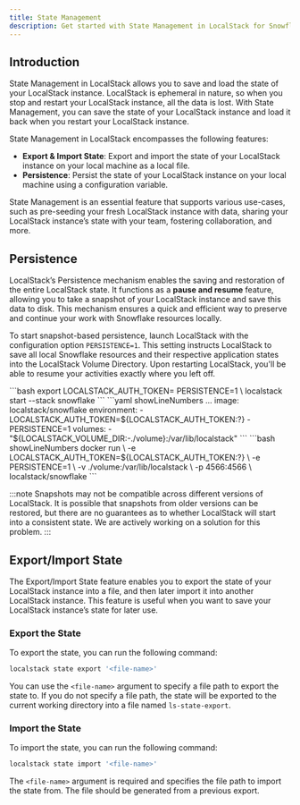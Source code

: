 ```yaml
---
title: State Management
description: Get started with State Management in LocalStack for Snowflake
---
```



## Introduction

State Management in LocalStack allows you to save and load the state of your LocalStack instance. LocalStack is ephemeral in nature, so when you stop and restart your LocalStack instance, all the data is lost. With State Management, you can save the state of your LocalStack instance and load it back when you restart your LocalStack instance.

State Management in LocalStack encompasses the following features:

- **Export & Import State**: Export and import the state of your LocalStack instance on your local machine as a local file.
- **Persistence**: Persist the state of your LocalStack instance on your local machine using a configuration variable.

State Management is an essential feature that supports various use-cases, such as pre-seeding your fresh LocalStack instance with data, sharing your LocalStack instance’s state with your team, fostering collaboration, and more.

## Persistence

LocalStack’s Persistence mechanism enables the saving and restoration of the entire LocalStack state. It functions as a **pause and resume** feature, allowing you to take a snapshot of your LocalStack instance and save this data to disk. This mechanism ensures a quick and efficient way to preserve and continue your work with Snowflake resources locally.

To start snapshot-based persistence, launch LocalStack with the configuration option `PERSISTENCE=1`. This setting instructs LocalStack to save all local Snowflake resources and their respective application states into the LocalStack Volume Directory. Upon restarting LocalStack, you'll be able to resume your activities exactly where you left off.

<Tabs>
<TabItem label="LocalStack CLI">
```bash
export LOCALSTACK_AUTH_TOKEN=<your_auth_token>
PERSISTENCE=1 \
localstack start --stack snowflake
```
</TabItem>
<TabItem label="Docker Compose">
```yaml showLineNumbers
    ...
    image: localstack/snowflake
    environment:
      - LOCALSTACK_AUTH_TOKEN=${LOCALSTACK_AUTH_TOKEN:?}
      - PERSISTENCE=1
    volumes:
      - "${LOCALSTACK_VOLUME_DIR:-./volume}:/var/lib/localstack"
```
</TabItem>
<TabItem label="Docker">
```bash showLineNumbers
docker run \
  -e LOCALSTACK_AUTH_TOKEN=${LOCALSTACK_AUTH_TOKEN:?} \
  -e PERSISTENCE=1 \
  -v ./volume:/var/lib/localstack \
  -p 4566:4566 \
  localstack/snowflake
```
</TabItem>
</Tabs>

:::note
Snapshots may not be compatible across different versions of LocalStack.
It is possible that snapshots from older versions can be restored, but there are no guarantees as to whether LocalStack will start into a consistent state.
We are actively working on a solution for this problem.
:::

## Export/Import State

The Export/Import State feature enables you to export the state of your LocalStack instance into a file, and then later import it into another LocalStack instance. This feature is useful when you want to save your LocalStack instance’s state for later use.

### Export the State

To export the state, you can run the following command:

```bash
localstack state export '<file-name>'
```

You can use the `<file-name>` argument to specify a file path to export the state to. If you do not specify a file path, the state will be exported to the current working directory into a file named `ls-state-export`.

### Import the State

To import the state, you can run the following command:

```bash
localstack state import '<file-name>'
```

The `<file-name>` argument is required and specifies the file path to import the state from. The file should be generated from a previous export.
